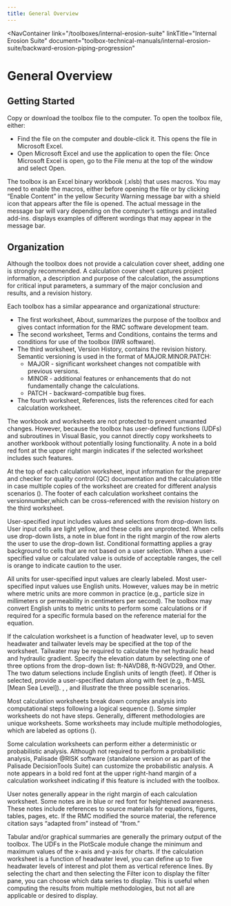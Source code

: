 ```yaml
---
title: General Overview
---
```



<NavContainer
  link="/toolboxes/internal-erosion-suite"
  linkTitle="Internal Erosion Suite"
  document="toolbox-technical-manuals/internal-erosion-suite/backward-erosion-piping-progression"
></NavContainer>

# General Overview

## Getting Started

Copy or download the toolbox file to the computer. To open the toolbox file, either:

- Find the file on the computer and double-click it. This opens the file in Microsoft Excel.
- Open Microsoft Excel and use the application to open the file: Once Microsoft Excel is open, go to the File menu at the top of the window and select Open.

The toolbox is an Excel binary workbook (.xlsb) that uses macros. You may need to enable the macros, either before opening the file or by clicking
“Enable Content” in the yellow Security Warning message bar with a shield icon that appears after the file is opened. The actual message in the
message bar will vary depending on the computer’s settings and installed add-ins. <FigReference figKey="enable-macros"/> displays examples of different wordings that may appear in the message bar.

<Figure
  docId="03-general-overview.mdx"
  figKey="enable-macros"
  src="/figures/toolbox-technical-manuals/internal-erosion-suite/backward-erosion-piping-progression/v1.0/figure1.png"
  alt="Security warning message bars with the 'Enable Content' option to enable macros"
  caption="Security warning message bars with the 'Enable Content' option to enable macros."
></Figure>

## Organization

Although the toolbox does not provide a calculation cover sheet, adding one is strongly recommended. A calculation cover sheet captures project
information, a description and purpose of the calculation, the assumptions for critical input parameters, a summary of the major conclusion and
results, and a revision history.

Each toolbox has a similar appearance and organizational structure:

- The first worksheet, About, summarizes the purpose of the toolbox and gives contact information for the RMC software development team.
- The second worksheet, Terms and Conditions, contains the terms and conditions for use of the toolbox (IWR software).
- The third worksheet, Version History, contains the revision history. Semantic versioning is used in the format of MAJOR.MINOR.PATCH:
  - MAJOR - significant worksheet changes not compatible with previous versions.
  - MINOR - additional features or enhancements that do not fundamentally change the calculations.
  - PATCH - backward-compatible bug fixes.
- The fourth worksheet, References, lists the references cited for each calculation worksheet.

The workbook and worksheets are not protected to prevent unwanted changes. However, because the toolbox has user-defined functions (UDFs) and
subroutines in Visual Basic, you cannot directly copy worksheets to another workbook without potentially losing functionality. A note in a bold
red font at the upper right margin indicates if the selected worksheet includes such features.

At the top of each calculation worksheet, input information for the preparer and checker for quality control (QC) documentation and the calculation
title in case multiple copies of the worksheet are created for different analysis scenarios (<FigReference figKey="heading"/>).
The footer of each calculation worksheet contains the versionnumber,which can be cross-referenced with the revision history on the third worksheet.

<Figure
  docId="03-general-overview.mdx"
  figKey="heading"
  src="/figures/toolbox-technical-manuals/internal-erosion-suite/backward-erosion-piping-progression/v1.0/figure2.png"
  alt="Calculation worksheet heading"
  caption="Calculation worksheet heading."
></Figure>

User-specified input includes values and selections from drop-down lists. User input cells are light yellow, and these cells are unprotected.
When cells use drop-down lists, a note in blue font in the right margin of the row alerts the user to use the drop-down list. Conditional formatting
applies a gray background to cells that are not based on a user selection. When a user-specified value or calculated value is outside of acceptable
ranges, the cell is orange to indicate caution to the user.

All units for user-specified input values are clearly labeled. Most user-specified input values use English units. However, values may be in metric
where metric units are more common in practice (e.g., particle size in millimeters or permeability in centimeters per second). The toolbox may convert
English units to metric units to perform some calculations or if required for a specific formula based on the reference material for the equation.

If the calculation worksheet is a function of headwater level, up to seven headwater and tailwater levels may be specified at the top of the worksheet.
Tailwater may be required to calculate the net hydraulic head and hydraulic gradient. Specify the elevation datum by selecting one of three options
from the drop-down list: ft-NAVD88, ft-NGVD29, and Other. The two datum selections include English units of length (feet). If Other is selected, provide
a user-specified datum along with feet (e.g., ft-MSL [Mean Sea Level]). <FigReference figKey="NAVD88"/>, <FigReference figKey="NGVD29"/>, and <FigReference figKey="datum"/> illustrate
the three possible scenarios.

<Figure
  docId="03-general-overview.mdx"
  figKey="NAVD88"
  src="/figures/toolbox-technical-manuals/internal-erosion-suite/backward-erosion-piping-progression/v1.0/figure3.png"
  alt="Headwater and tailwater input: NAVD88"
  caption="Headwater and tailwater input: NAVD88."
></Figure>

<Figure
  docId="03-general-overview.mdx"
  figKey="NGVD29"
  src="/figures/toolbox-technical-manuals/internal-erosion-suite/backward-erosion-piping-progression/v1.0/figure4.png"
  alt="Headwater and tailwater input: NGVD29"
  caption="Headwater and tailwater input: NGVD29."
></Figure>

<Figure
  docId="03-general-overview.mdx"
  figKey="datum"
  src="/figures/toolbox-technical-manuals/internal-erosion-suite/backward-erosion-piping-progression/v1.0/figure5.png"
  alt="Headwater and tailwater input: User-specified datum"
  caption="Headwater and tailwater input: User-specified datum."
></Figure>

Most calculation worksheets break down complex analysis into computational steps following a logical sequence (<FigReference figKey="step-banner"/>). Some simpler
worksheets do not have steps. Generally, different methodologies are unique worksheets. Some worksheets may include multiple methodologies, which
are labeled as options (<FigReference figKey="option-banner"/>).

<Figure
  docId="03-general-overview.mdx"
  figKey="step-banner"
  src="/figures/toolbox-technical-manuals/internal-erosion-suite/backward-erosion-piping-progression/v1.0/figure6.png"
  alt="Example of step banner"
  caption="Example of step banner."
></Figure>

<Figure
  docId="03-general-overview.mdx"
  figKey="option-banner"
  src="/figures/toolbox-technical-manuals/internal-erosion-suite/backward-erosion-piping-progression/v1.0/figure7.png"
  alt="Example of option banner"
  caption="Example of option banner."
></Figure>

Some calculation worksheets can perform either a deterministic or probabilistic analysis. Although not required to perform a probabilistic
analysis, Palisade @RISK software (standalone version or as part of the Palisade DecisionTools Suite) can customize the probabilistic analysis.
A note appears in a bold red font at the upper right-hand margin of a calculation worksheet indicating if this feature is included with the toolbox.

User notes generally appear in the right margin of each calculation worksheet. Some notes are in blue or red font for heightened awareness. These
notes include references to source materials for equations, figures, tables, pages, etc. If the RMC modified the source material, the reference
citation says “adapted from” instead of “from.”

Tabular and/or graphical summaries are generally the primary output of the toolbox. The UDFs in the PlotScale module change the minimum and maximum
values of the x-axis and y-axis for charts. If the calculation worksheet is a function of headwater level, you can define up to five headwater levels
of interest and plot them as vertical reference lines. By selecting the chart and then selecting the Filter icon to display the filter pane, you can
choose which data series to display. This is useful when computing the results from multiple methodologies, but not all are applicable or desired to display.
